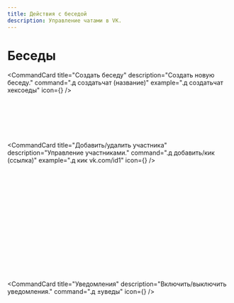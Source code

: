 ```yaml
---
title: Действия с беседой
description: Управление чатами в VK.
---
```



# Беседы <MessageSquare className="inline-block h-5 w-5 text-indigo-300" />

<CommandCard
  title="Создать беседу"
  description="Создать новую беседу."
  command=".д создатьчат (название)"
  example=".д создатьчат хексоеды"
  icon={<MessageSquare className="h-5 w-5 text-indigo-300" />}
/>

<br />

<CommandCard
  title="Изменить название"
  description="Сменить название беседы."
  command=".д название (новое название)"
  example=".д название ХексКоинФерма"
/>

<br />

<CommandCard
  title="Закрепить/открепить"
  description="Закрепить или открепить сообщение."
  command=".д закреп/откреп (ответ на сообщение)"
/>

<br />

<CommandCard
  title="Добавить/удалить участника"
  description="Управление участниками."
  command=".д добавить/кик (ссылка)"
  example=".д кик vk.com/id1"
  icon={<UserPlus className="h-5 w-5 text-indigo-300" />}
/>

<br />

<CommandCard
  title="Мут/размут"
  description="Выдать или снять мут."
  command=".д мут/размут (ссылка)"
  example=".д размут vk.com/id1"
/>

<br />

<CommandCard
  title="Список мутов"
  description="Показать замученных участников."
  command=".д муты"
/>

<br />

<CommandCard
  title="Администратор"
  description="Назначить/снять администратора."
  command=".д ±адм (ссылка)"
  example=".д -адм vk.com/id1"
/>

<br />

<CommandCard
  title="Чат-ссылка"
  description="Получить ссылку на чат."
  command=".д чатссылка"
/>

<br />

<CommandCard
  title="Статистика беседы"
  isDeclared
  description="[Убрано] Показать статистику чата."
  command=".д чатстата"
/>

<br />

<CommandCard
  title="Информация о беседе"
  description="Подробности о чате."
  command=".д чатинфо"
/>

<br />

<CommandCard
  title="Упоминания"
  description="Включить/выключить упоминания."
  command=".д ±упоминания"
/>

<br />

<CommandCard
  title="Уведомления"
  description="Включить/выключить уведомления."
  command=".д ±уведы"
  icon={<Lock className="h-5 w-5 text-indigo-300" />}
/>
